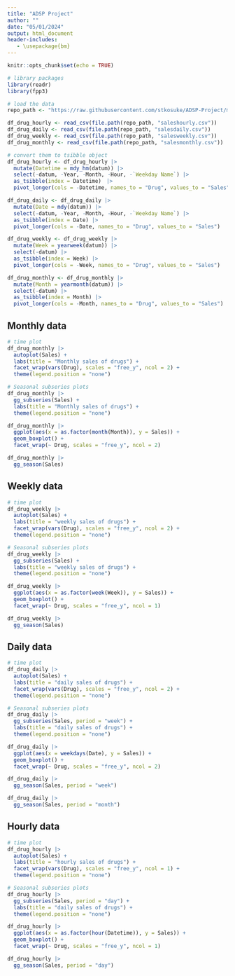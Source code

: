 ```yaml
---
title: "ADSP Project"
author: ""
date: "05/01/2024"
output: html_document
header-includes:
   - \usepackage{bm}
---
```

\pagestyle{plain}

```r
knitr::opts_chunk$set(echo = TRUE)
```

```r
# library packages
library(readr)
library(fpp3)

# load the data
repo_path <- "https://raw.githubusercontent.com/stkosuke/ADSP-Project/main"

df_drug_hourly <- read_csv(file.path(repo_path, "saleshourly.csv"))
df_drug_daily <- read_csv(file.path(repo_path, "salesdaily.csv"))
df_drug_weekly <- read_csv(file.path(repo_path, "salesweekly.csv"))
df_drug_monthly <- read_csv(file.path(repo_path, "salesmonthly.csv"))

# convert them to tsibble object
df_drug_hourly <- df_drug_hourly |> 
  mutate(Datetime = mdy_hm(datum)) |>
  select(-datum, -Year, -Month, -Hour, -`Weekday Name`) |> 
  as_tsibble(index = Datetime)　|> 
  pivot_longer(cols = -Datetime, names_to = "Drug", values_to = "Sales")

df_drug_daily <- df_drug_daily |> 
  mutate(Date = mdy(datum)) |>
  select(-datum, -Year, -Month, -Hour, -`Weekday Name`) |> 
  as_tsibble(index = Date) |> 
  pivot_longer(cols = -Date, names_to = "Drug", values_to = "Sales")

df_drug_weekly <- df_drug_weekly |> 
  mutate(Week = yearweek(datum)) |>
  select(-datum) |> 
  as_tsibble(index = Week) |> 
  pivot_longer(cols = -Week, names_to = "Drug", values_to = "Sales")

df_drug_monthly <- df_drug_monthly |> 
  mutate(Month = yearmonth(datum)) |>
  select(-datum) |> 
  as_tsibble(index = Month) |> 
  pivot_longer(cols = -Month, names_to = "Drug", values_to = "Sales")
```

## Monthly data
```r
# time plot
df_drug_monthly |> 
  autoplot(Sales) + 
  labs(title = "Monthly sales of drugs") +
  facet_wrap(vars(Drug), scales = "free_y", ncol = 2) +
  theme(legend.position = "none")

# Seasonal subseries plots
df_drug_monthly |> 
  gg_subseries(Sales) + 
  labs(title = "Monthly sales of drugs") +
  theme(legend.position = "none")

df_drug_monthly |> 
  ggplot(aes(x = as.factor(month(Month)), y = Sales)) +
  geom_boxplot() +
  facet_wrap(~ Drug, scales = "free_y", ncol = 2)

df_drug_monthly |> 
  gg_season(Sales)
```

## Weekly data
```r
# time plot
df_drug_weekly |> 
  autoplot(Sales) + 
  labs(title = "weekly sales of drugs") +
  facet_wrap(vars(Drug), scales = "free_y", ncol = 2) +
  theme(legend.position = "none")

# Seasonal subseries plots
df_drug_weekly |> 
  gg_subseries(Sales) + 
  labs(title = "weekly sales of drugs") +
  theme(legend.position = "none")

df_drug_weekly |> 
  ggplot(aes(x = as.factor(week(Week)), y = Sales)) +
  geom_boxplot() +
  facet_wrap(~ Drug, scales = "free_y", ncol = 1)

df_drug_weekly |> 
  gg_season(Sales)
```

## Daily data
```r
# time plot
df_drug_daily |> 
  autoplot(Sales) + 
  labs(title = "daily sales of drugs") +
  facet_wrap(vars(Drug), scales = "free_y", ncol = 2) +
  theme(legend.position = "none")

# Seasonal subseries plots
df_drug_daily |> 
  gg_subseries(Sales, period = "week") + 
  labs(title = "daily sales of drugs") +
  theme(legend.position = "none")

df_drug_daily |> 
  ggplot(aes(x = weekdays(Date), y = Sales)) +
  geom_boxplot() +
  facet_wrap(~ Drug, scales = "free_y", ncol = 2)

df_drug_daily |> 
  gg_season(Sales, period = "week")

df_drug_daily |> 
  gg_season(Sales, period = "month")
```


## Hourly data
```r
# time plot
df_drug_hourly |> 
  autoplot(Sales) + 
  labs(title = "hourly sales of drugs") +
  facet_wrap(vars(Drug), scales = "free_y", ncol = 1) +
  theme(legend.position = "none")

# Seasonal subseries plots
df_drug_hourly |> 
  gg_subseries(Sales, period = "day") + 
  labs(title = "daily sales of drugs") +
  theme(legend.position = "none")

df_drug_hourly |> 
  ggplot(aes(x = as.factor(hour(Datetime)), y = Sales)) +
  geom_boxplot() +
  facet_wrap(~ Drug, scales = "free_y", ncol = 1)

df_drug_hourly |> 
  gg_season(Sales, period = "day")
```
